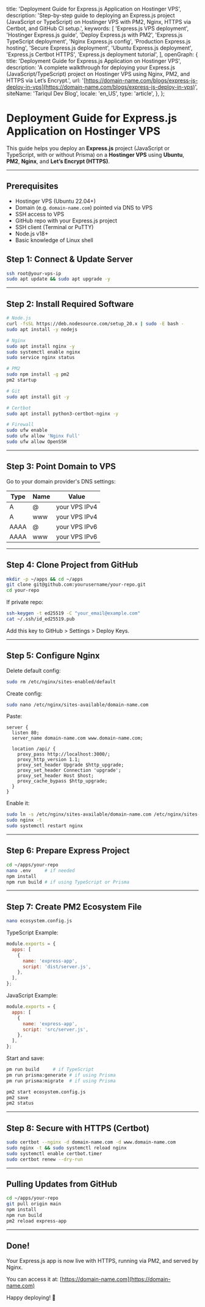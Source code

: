   title: 'Deployment Guide for Express.js Application on Hostinger VPS',
  description: 'Step-by-step guide to deploying an Express.js project (JavaScript or TypeScript) on Hostinger VPS with PM2, Nginx, HTTPS via Certbot, and GitHub CI setup.',
  keywords: [
    'Express.js VPS deployment',
    'Hostinger Express.js guide',
    'Deploy Express.js with PM2',
    'Express.js TypeScript deployment',
    'Nginx Express.js config',
    'Production Express.js hosting',
    'Secure Express.js deployment',
    'Ubuntu Express.js deployment',
    'Express.js Certbot HTTPS',
    'Express.js deployment tutorial',
  ],
  openGraph: {
    title: 'Deployment Guide for Express.js Application on Hostinger VPS',
    description: 'A complete walkthrough for deploying your Express.js (JavaScript/TypeScript) project on Hostinger VPS using Nginx, PM2, and HTTPS via Let’s Encrypt.',
    url: '[https://domain-name.com/blogs/express-js-deploy-in-vps](https://domain-name.com/blogs/express-js-deploy-in-vps)',
    siteName: 'Tariqul Dev Blog',
    locale: 'en_US',
    type: 'article',
  },
};

# Deployment Guide for Express.js Application on Hostinger VPS

This guide helps you deploy an **Express.js** project (JavaScript or TypeScript, with or without Prisma) on a **Hostinger VPS** using **Ubuntu**, **PM2**, **Nginx**, and **Let’s Encrypt (HTTPS)**.

---

## Prerequisites

- Hostinger VPS (Ubuntu 22.04+)
- Domain (e.g. `domain-name.com`) pointed via DNS to VPS
- SSH access to VPS
- GitHub repo with your Express.js project
- SSH client (Terminal or PuTTY)
- Node.js v18+
- Basic knowledge of Linux shell

## Step 1: Connect & Update Server

```bash
ssh root@your-vps-ip
sudo apt update && sudo apt upgrade -y
```

---

## Step 2: Install Required Software

```bash
# Node.js
curl -fsSL https://deb.nodesource.com/setup_20.x | sudo -E bash -
sudo apt install -y nodejs

# Nginx
sudo apt install nginx -y
sudo systemctl enable nginx
sudo service nginx status

# PM2
sudo npm install -g pm2
pm2 startup

# Git
sudo apt install git -y

# Certbot
sudo apt install python3-certbot-nginx -y

# Firewall
sudo ufw enable
sudo ufw allow 'Nginx Full'
sudo ufw allow OpenSSH
```

---

## Step 3: Point Domain to VPS

Go to your domain provider's DNS settings:

| Type | Name | Value         |
| ---- | ---- | ------------- |
| A    | @    | your VPS IPv4 |
| A    | www  | your VPS IPv4 |
| AAAA | @    | your VPS IPv6 |
| AAAA | www  | your VPS IPv6 |

---

## Step 4: Clone Project from GitHub

```bash
mkdir -p ~/apps && cd ~/apps
git clone git@github.com:yourusername/your-repo.git
cd your-repo
```

If private repo:

```bash
ssh-keygen -t ed25519 -C "your_email@example.com"
cat ~/.ssh/id_ed25519.pub
```

Add this key to GitHub > Settings > Deploy Keys.

---

## Step 5: Configure Nginx

Delete default config:

```bash
sudo rm /etc/nginx/sites-enabled/default
```

Create config:

```bash
sudo nano /etc/nginx/sites-available/domain-name.com
```

Paste:

```nginx
server {
  listen 80;
  server_name domain-name.com www.domain-name.com;

  location /api/ {
    proxy_pass http://localhost:3000/;
    proxy_http_version 1.1;
    proxy_set_header Upgrade $http_upgrade;
    proxy_set_header Connection 'upgrade';
    proxy_set_header Host $host;
    proxy_cache_bypass $http_upgrade;
  }
}
```

Enable it:

```bash
sudo ln -s /etc/nginx/sites-available/domain-name.com /etc/nginx/sites-enabled/domain-name.com
sudo nginx -t
sudo systemctl restart nginx
```

---

## Step 6: Prepare Express Project

```bash
cd ~/apps/your-repo
nano .env     # if needed
npm install
npm run build # if using TypeScript or Prisma
```

---

## Step 7: Create PM2 Ecosystem File

```bash
nano ecosystem.config.js
```

TypeScript Example:

```js
module.exports = {
  apps: [
    {
      name: 'express-app',
      script: 'dist/server.js',
    },
  ],
};
```

JavaScript Example:

```js
module.exports = {
  apps: [
    {
      name: 'express-app',
      script: 'src/server.js',
    },
  ],
};
```

Start and save:

```bash
pm run build     # if TypeScript
pm run prisma:generate # if using Prisma
pm run prisma:migrate  # if using Prisma

pm2 start ecosystem.config.js
pm2 save
pm2 status
```

---

## Step 8: Secure with HTTPS (Certbot)

```bash
sudo certbot --nginx -d domain-name.com -d www.domain-name.com
sudo nginx -t && sudo systemctl reload nginx
sudo systemctl enable certbot.timer
sudo certbot renew --dry-run
```

---

## Pulling Updates from GitHub

```bash
cd ~/apps/your-repo
git pull origin main
npm install
npm run build
pm2 reload express-app
```

---

## Done!

Your Express.js app is now live with HTTPS, running via PM2, and served by Nginx.

You can access it at: [https://domain-name.com](https://domain-name.com)

Happy deploying! 🚀
